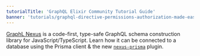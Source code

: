 ```yaml
---
tutorialTitle: 'GraphQL Elixir Community Tutorial Guide'
banner: 'tutorials/graphql-directive-permissions-authorization-made-easy.png'
---
```


[GraphL Nexus](https://nexus.js.org/) is a code-first, type-safe GraphQL schema
construction library for JavaScript/TypeScript.
Learn how it can be connected to a database using the Prisma client
& the new [`nexus-prisma`](https://github.com/prisma/nexus-prisma) plugin.
